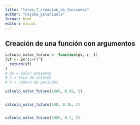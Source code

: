 ---
title: "tarea_7_creacion_de_funciones"
author: "nayuha_palenzuela"
format: html
editor: visual
---

## Creación de una función con argumentos

```{r}

calculo_valor_futuro <- function(pv, r, t)  
{vf <- pv*(1+r)^t  
  return(vf)
}
# pv = valor presente 
# r = tasa de interés 
# t = número de períodos

calculo_valor_futuro(1000, 0.05, 5)


calculo_valor_futuro(500, 0.16, 2)


calculo_valor_futuro(2000, 0.1, 3)
```
